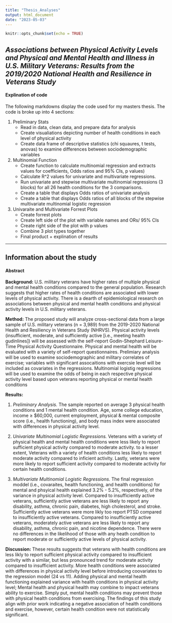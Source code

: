 ```yaml
---
title: "Thesis_Analyses"
output: html_document
date: "2023-05-03"
---
```


```r
knitr::opts_chunk$set(echo = TRUE)
```

## *Associations between Physical Activity Levels and Physical and Mental Health and Illness in U.S. Military Veterans: Results from the 2019/2020 National Health and Resilience in Veterans Study* 

#### Explination of code

The following markdowns display the code used for my masters thesis. The code is broke up into 4 sections:

1. Preliminary Stats
    + Read in data, clean data, and prepare data for analysis
    + Create visualiations depicting number of health conditions in each level of physical activity
    + Create data frame of descriptive statistics (chi squaures, t tests, anovas) to examine differences between sociodemographic variables 
2. Multinomial Function
    + Create function to calculate multinomial regression and extracts values for coefficients, Odds ratios and 95% CIs, p values)
    + Calculate R^2 values for univariate and multivariate regressions.
    + Run univariate and stepwise multivariate multinomial regressions (3 blocks) for all 26 health conditions for the 3 comparisons. 
    + Create a table that displays Odds ratios of univariate analysis 
    + Create a table that displays Odds ratios of all blocks of the stepwise multivariate multinomial logistic regression

3. Univaraite and Multivariate Forrest Plots
    + Create forrest plots
    + Create left side of the plot with variable names and ORs/ 95% CIs
    + Create right side of the plot with p values
    + Combine 3 plot types together
    + Final product + explination of results
    
---
## Information about the study

#### **Abstract**
**Background:** U.S. military veterans have higher rates of multiple physical and mental health conditions compared to the general population. Research suggests that higher rates of health conditions are associated with lower levels of physical activity. There is a dearth of epidemiological research on associations between physical and mental health conditions and physical activity levels in U.S. military veterans. 

**Method:** The proposed study will analyze cross-sectional data from a large sample of U.S. military veterans (n = 3,989) from the 2019-2020 National Health and Resiliency in Veterans Study (NHRVS). Physical activity levels (insufficient, moderate, and sufficiently active [i.e., meeting health gudinlines]) will be assessed with the self-report Godin-Shephard Leisure-Time Physical Activity Questionnaire. Physical and mental health will be evaluated with a variety of self-report questionnaires. Prelimiary analysis will be used to examine sociodemographic and military correlates of exercise; variables with significant assocaitions with exercsie level will be included as covariates in the regressions. Multinomial logistig regressions will be used to examine the odds of being in each respective physical activity level based upon veterans reporting physical or mental health conditions

**Results:** 

1. _Preliminary Analysis._
The sample reported on average 3 physical health conditions and 1 mental health condition. Age, some college education, income ≥ $60,000, current employment, physical & mental composite score (i.e., health functioning), and body mass index were associated with differences in physical activity level.

2. _Univariate Multinomial Logistic Regressions._
Veterans with a variety of physical health and mental health conditions were less likely to report sufficient physical activity compared to moderate activity. to a lesser extent, Veterans with a variety of health conditions less likely to report moderate activity compared to inficient activity. Lastly, veterans were more likely to report sufficient activity compared to moderate activity for certain health conditions.

3. _Multivariate Multinomial Logistic Regressions._
The final regression moddel (i.e., covaraites, health functioning, and health conditions) for mental and phsyical health explained 3.2% - 5.2%, respectively, of the variance in physical activity level. Compared to insufficiently active veterans, sufficiently active veterans are less likely to report any disability, asthma, chronic pain, diabetes, high cholesterol, and stroke. Sufficiently active veterans were more likly too report PTSD compared to insufficiently active veterans. Compared to insufficiently active veterans, moderately active veterans are less likely to report any disability, asthma, chronic pain, and nicotine dependence. There were no differences in the likelihood of those with any heath condition to report moderate or sufficiently active levels of physical activity.


**Discussion:** These results suggests that veterans with health conditions are less likly to report sufficient physical activity compared to insufficient activity with a similar, but less pronounced trend for moderate activity compared to insufficient activity. More health conditions were associated with differences in physical activity level before introducing coovariates to the regression model (24 vs 11). Adding physical and mental health functioning explained variance with health conditions in physical activity level; Mental health and physical health may combine to impact veterans ability to exercise. Simply put, mental health conditions may prevent those with physical health conditions from exercising. The findings of this study align with prior work indicating a negative association of health conditions and exercise, however, certain health condition were not statistically significant. 